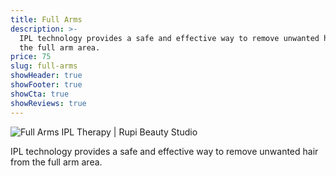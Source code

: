 ```yaml
---
title: Full Arms
description: >-
  IPL technology provides a safe and effective way to remove unwanted hair from
  the full arm area.
price: 75
slug: full-arms
showHeader: true
showFooter: true
showCta: true
showReviews: true
---
```


![Full Arms IPL Therapy | Rupi Beauty Studio](/uploads/services/ipl-therapy.webp 'Full Arms IPL Therapy  | Rupi Beauty Studio')

IPL technology provides a safe and effective way to remove unwanted hair from the full arm area.
